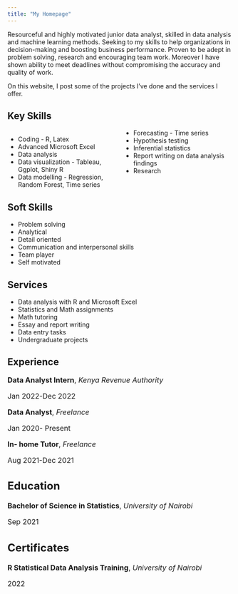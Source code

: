 ```yaml
---
title: "My Homepage"
---
```

Resourceful and highly motivated junior data analyst, skilled in data analysis and machine learning methods. Seeking to my skills to help organizations in decision-making and boosting business performance. Proven to be adept in problem solving, research and encouraging team work. Moreover I have shown ability to meet deadlines without compromising the accuracy and quality of work.

On this website, I post some of the projects I've done and the services I offer.

## Key Skills

<style>
  .col2 {
    columns: 2 100px;
    -webtik-columns: 2 100px
    -moz-columns: 2 100px;
}
</style>

<div class="col2">

* Coding - R, Latex
* Advanced Microsoft Excel
* Data analysis
* Data visualization - Tableau, Ggplot, Shiny R
* Data modelling - Regression, Random Forest, Time series
* Forecasting - Time series
* Hypothesis testing
* Inferential statistics
* Report writing on data analysis findings
* Research


</div>
 
## Soft Skills

* Problem solving
* Analytical 
* Detail oriented
* Communication and interpersonal skills
* Team player
* Self motivated

## Services

* Data analysis with R and Microsoft Excel
* Statistics and Math assignments
* Math tutoring 
* Essay and report writing
* Data entry tasks
* Undergraduate projects
 
## Experience

<i class="fa fa-briefcase"></i><font size="3"> **Data Analyst Intern**, *Kenya Revenue Authority*

Jan 2022-Dec 2022

<i class="fa fa-briefcase"></i><font size="3"> **Data Analyst**, *Freelance* 

Jan 2020- Present

<i class="fa fa-briefcase"></i><font size="3"> **In- home Tutor**, *Freelance* 

Aug 2021-Dec 2021

## Education

<i class="fa fa-graduation-cap"></i><font size="3"> **Bachelor of Science in Statistics**, *University of Nairobi*

Sep 2021

## Certificates

<i class="fa fa-award"></i><font size="3"> **R Statistical Data Analysis Training**, *University of Nairobi* </font>

2022





